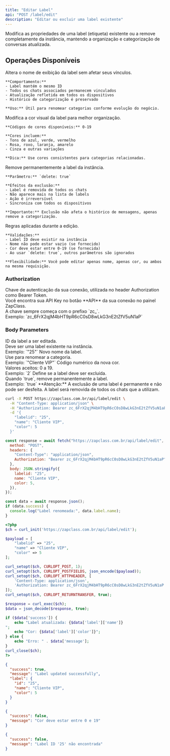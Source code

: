 ```yaml
---
title: "Editar Label"
api: "POST /label/edit"
description: "Editar ou excluir uma label existente"
---
```


Modifica as propriedades de uma label (etiqueta) existente ou a remove completamente da instância, mantendo a organização e categorização de conversas atualizada.

## Operações Disponíveis

<AccordionGroup>
  <Accordion title="Editar Nome" icon="pen">
    Altera o nome de exibição da label sem afetar seus vínculos.

    **Comportamento:**
    - Label mantém o mesmo ID
    - Todos os chats associados permanecem vinculados
    - Atualização refletida em todos os dispositivos
    - Histórico de categorização é preservado

    **Uso:** Útil para renomear categorias conforme evolução do negócio.

  </Accordion>

  <Accordion title="Alterar Cor" icon="palette">
    Modifica a cor visual da label para melhor organização.

    **Códigos de cores disponíveis:** 0-19

    **Cores incluem:**
    - Tons de azul, verde, vermelho
    - Rosa, roxo, laranja, amarelo
    - Cinza e outras variações

    **Dica:** Use cores consistentes para categorias relacionadas.

  </Accordion>

  <Accordion title="Excluir Label" icon="trash">
    Remove permanentemente a label da instância.

    **Parâmetro:** `delete: true`

    **Efeitos da exclusão:**
    - Label é removida de todos os chats
    - Não aparece mais na lista de labels
    - Ação é irreversível
    - Sincroniza com todos os dispositivos

    **Importante:** Exclusão não afeta o histórico de mensagens, apenas remove a categorização.

  </Accordion>

  <Accordion title="Validações e Regras" icon="circle-check">
    Regras aplicadas durante a edição.

    **Validações:**
    - Label ID deve existir na instância
    - Nome não pode estar vazio (se fornecido)
    - Cor deve estar entre 0-19 (se fornecida)
    - Ao usar `delete: true`, outros parâmetros são ignorados

    **Flexibilidade:** Você pode editar apenas nome, apenas cor, ou ambos na mesma requisição.

  </Accordion>
</AccordionGroup>

### Authorization

<ParamField path="api_key" type="string" required>
  Chave de autenticação da sua conexão, utilizada no header Authorization como
  Bearer Token. <br />
  Você encontra sua API Key no botão **API** da sua conexão no painel ZapClass. <br />
  A chave sempre começa com o prefixo `zc_`. <br />
  Exemplo: `zc_6FrX2qjM4bHT9pR6cC0sD8wLkG3nE2tZfV5uN1aP`
</ParamField>

### Body Parameters

<ParamField path="labelid" type="string" required>
  ID da label a ser editada. <br />
  Deve ser uma label existente na instância. <br />
  Exemplo: `"25"`
</ParamField>

<ParamField path="name" type="string">
  Novo nome da label. <br />
  Use para renomear a categoria. <br />
  Exemplo: `"Cliente VIP"`
</ParamField>

<ParamField path="color" type="integer">
  Código numérico da nova cor. <br />
  Valores aceitos: 0 a 19. <br />
  Exemplo: `2`
</ParamField>

<ParamField path="delete" type="boolean">
  Define se a label deve ser excluída. <br />
  Quando `true`, remove permanentemente a label. <br />
  Exemplo: `true`
</ParamField>

<Warning>
  **Atenção:** A exclusão de uma label é permanente e não pode ser desfeita. A
  label será removida de todos os chats que a utilizam.
</Warning>

<RequestExample>

```bash cURL
curl -X POST https://zapclass.com.br/api/label/edit \
  -H "Content-Type: application/json" \
  -H "Authorization: Bearer zc_6FrX2qjM4bHT9pR6cC0sD8wLkG3nE2tZfV5uN1aP" \
  -d '{
    "labelid": "25",
    "name": "Cliente VIP",
    "color": 5
  }'
```

```javascript JavaScript
const response = await fetch("https://zapclass.com.br/api/label/edit", {
  method: "POST",
  headers: {
    "Content-Type": "application/json",
    Authorization: "Bearer zc_6FrX2qjM4bHT9pR6cC0sD8wLkG3nE2tZfV5uN1aP",
  },
  body: JSON.stringify({
    labelid: "25",
    name: "Cliente VIP",
    color: 5,
  }),
});

const data = await response.json();
if (data.success) {
  console.log("Label renomeada:", data.label.name);
}
```

```php PHP
<?php
$ch = curl_init('https://zapclass.com.br/api/label/edit');

$payload = [
    "labelid" => "25",
    "name" => "Cliente VIP",
    "color" => 5
];

curl_setopt($ch, CURLOPT_POST, 1);
curl_setopt($ch, CURLOPT_POSTFIELDS, json_encode($payload));
curl_setopt($ch, CURLOPT_HTTPHEADER, [
    'Content-Type: application/json',
    'Authorization: Bearer zc_6FrX2qjM4bHT9pR6cC0sD8wLkG3nE2tZfV5uN1aP'
]);
curl_setopt($ch, CURLOPT_RETURNTRANSFER, true);

$response = curl_exec($ch);
$data = json_decode($response, true);

if ($data['success']) {
    echo "Label atualizada: {$data['label']['name']}
";
    echo "Cor: {$data['label']['color']}";
} else {
    echo "Erro: " . $data['message'];
}
curl_close($ch);
?>
```

</RequestExample>

<ResponseExample>

```json 200
{
  "success": true,
  "message": "Label updated successfully",
  "label": {
    "id": "25",
    "name": "Cliente VIP",
    "color": 5
  }
}
```

```json 400
{
  "success": false,
  "message": "Cor deve estar entre 0 e 19"
}
```

```json 404
{
  "success": false,
  "message": "Label ID '25' não encontrada"
}
```

</ResponseExample>
